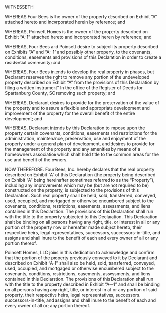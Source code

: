 WITNESSETH

WHEREAS Four Bees is the owner of the property described on Exhibit "A" attached hereto and incorporated herein by reference; and

WHEREAS, Poinsett Homes is the owner of the property described on Exhibit "A-1" attached hereto and incorporated herein by reference; and

WHEREAS, Four Bees and Poinsett desire to subject its property described on Exhibits "A" and "A- 1" and possibly other property, to the covenants, conditions, easements and provisions of this Declaration in order to create a residential community; and

WHEREAS, Four Bees intends to develop the real property in phases, but Declarant reserves the right to remove any portion of the undeveloped property described on Exhibit "A" from the provisions of this Declaration by filing a written instrument" In the office of the Register of Deeds for Spartanburg County, SC removing such property; and

WHEREAS, Declarant desires to provide for the preservation of the value of the property and to assure a flexible and appropriate development and improvement of the property for the overall benefit of the entire development; and

WHEREAS, Declarant intends by this Declaration to impose upon the property certain covenants, conditions, easements and restrictions for the administration, maintenance, preservation, use and enjoyment of the property under a general plan of development, and desires to provide for the management of the property and any amenities by means of a homeowners association which shalt hold title to the common areas for the use and benefit of the owners.

NOW THEREFORE. Four Bees, Inc. hereby declares that the real property described on Exhibit "A" of this Declaration (the property being described on Exhibit "A" being hereinafter sometimes referred to as the "Property"), including any improvements which may be (but are not required to be) constructed on the property, is subjected to the provisions of this Declaration. Such real property shall be held, sold, transferred, conveyed, used, occupied, and mortgaged or otherwise encumbered subject to the covenants, conditions, restrictions, easements, assessments, and liens contained in this Declaration. The provisions of this Declaration shall run with the title to the property subjected to this Declaration. This Declaration shalt be binding on all persons having any right, title, or interest in all or any portion of the property now or hereafter made subject hereto, their respective heirs, legal representatives, successors, successors-in-title, and assigns and shall inure to the benefit of each and every owner of all or any portion thereof.

Poinsett Homes, LLC joins in this dedication to acknowledge and confirm that the portion of the property previously conveyed to it by Declarant and described on Exhibit "A-1" shall also be held, sold, transferred, conveyed, used, occupied, and mortgaged or otherwise encumbered subject to the covenants, conditions, restrictions, easements, assessments, and liens contained in this Declaration. The provisions of this Declaration shall run with the title to the property described in Exhibit "A---1" and shall be binding on all persons having any right, title, or interest in all or any portion of said property, their respective heirs, legal representatives, successors. successors-in-title, and assigns and shall inure to the benefit of each and every owner of all or; any portion thereof.

